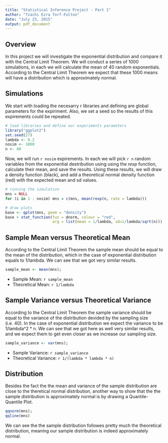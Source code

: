 ```yaml
---
title: "Statistical Inference Project - Part 1"
author: "Tzachi Ezra Torf-Fulton"
date: "July 23, 2015"
output: pdf_document
---
```


## Overview
In this project we will investigate the exponential distribution and compare it 
with the Central Limit Theorem. We will conduct a series of 1000 simulations, in 
each we will calculate the mean of 40 random exponentials. According to the 
Central Limit Theorem we expect that these 1000 means will have a distribution 
which is approximately normal.

## Simulations

We start with loading the necesarry r libraries and defining are global parameters
for the expiriment. Also, we set a seed so the results of this expirements could
be repeated.
```r
# load libraries and define our experiments parameters
library("ggplot2")
set.seed(27)
lambda <- 0.2
nosim <- 1000
n <- 40
```

Now, we will run `r nosim` expirements. In each we will pick `r n` random
variables from the exponential destribution using using the *rexp* function, 
calculate their mean, and save the results. Using these results, we will draw a 
density function (black), and add a theoretical normal density function (red)
with the expected mean and sd values.
```r
# running the simulation
mns = NULL
for (i in 1 : nosim) mns = c(mns, mean(rexp(n, rate = lambda)))

# draw plots
base <- qplot(mns, geom = "density")
base + stat_function(fun = dnorm, colour = "red", 
                     arg = list(mean = 1/lambda, sd=1/lambda/sqrt(n)))
```

## Sample Mean versus Theoretical Mean
According to the Central Limit Theorem the sample mean should be equal to the mean
of the distribution, which in the case of exponential distribution equals to
1/lambda. We can see that we got very similar results.

```r
sample_mean <- mean(mns);
```
* Sample Mean:  `r sample_mean`
* Theoretical Mean: `r 1/lambda`

## Sample Variance versus Theoretical Variance

According to the Central Limit Theorem the sample variance should be equal to 
the variance of the distribution devided by the sampling size (i.e. 40). In the 
case of exponential distribution we expect the variance to be 1/lambda^2 * n.
We can see that we got here as well very similar results, and we expect them
to get even closer as we increase our sampling size.

```r
sample_variance <- var(mns);
```
* Sample Variance: `r sample_variance`
* Theoretical Variance: `r 1/(lambda * lambda * n)`

## Distribution

Besides the fact the the mean and variance of the sample distribution are close
to the theretical normal distribution, another way to show that the the sample
distribution is approximately normal is by drawing a Quantile-Quantile Plot.

```r
qqnorm(mns);
qqline(mns)
```

We can see the the sample distribution followes pretty much the theoretical 
distribution, meaning our sample distribution is indeed approximately normal.